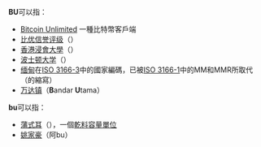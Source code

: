 '''BU'''可以指：
*[[Bitcoin_Unlimited|Bitcoin Unlimited]] 一種比特幣客戶端
*[[比优信誉评级|比优信誉评级]]（{{lang|en|BU RATING}}）
*[[香港浸會大學|香港浸會大學]]（{{lang|en|Hong Kong Baptist University}}）
*[[波士顿大学|波士顿大学]]（{{lang|en|Boston University}}）
*[[缅甸|缅甸]]在[[ISO_3166-3|ISO 3166-3]]中的國家編碼，已被[[ISO_3166-1|ISO 3166-1]]中的MM和MMR所取代（{{lang|en|Myanmar}}的縮寫）
* [[万达镇|万达镇]]（'''B'''andar '''U'''tama）

'''bu'''可以指：
*[[蒲式耳|蒲式耳]]（{{lang|en|Bushel}}），一個[[体积|乾料容量]][[单位_(度量衡)|單位]]
*[[姚家豪|姚家豪]]（阿bu）

{{disambig|Cat=二字拉丁字母缩写消歧义}}